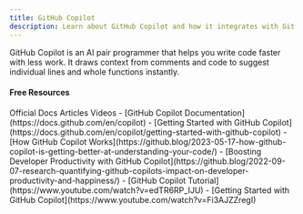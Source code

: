 ```yaml
---
title: GitHub Copilot
description: Learn about GitHub Copilot and how it integrates with Git workflows
---
```

GitHub Copilot is an AI pair programmer that helps you write code faster with less work. It draws context from comments and code to suggest individual lines and whole functions instantly.

#### Free Resources

<Tabs defaultValue="official">
<TabsList>
<TabsTrigger value="official">Official Docs</TabsTrigger>
<TabsTrigger value="article">Articles</TabsTrigger>
<TabsTrigger value="video">Videos</TabsTrigger>
</TabsList>

<TabsContent value="official">
<Note type="note" title="official">
- [GitHub Copilot Documentation](https://docs.github.com/en/copilot)
- [Getting Started with GitHub Copilot](https://docs.github.com/en/copilot/getting-started-with-github-copilot)
</Note>
</TabsContent>
<TabsContent value="article">
<Note type="note" title="article">
- [How GitHub Copilot Works](https://github.blog/2023-05-17-how-github-copilot-is-getting-better-at-understanding-your-code/)
- [Boosting Developer Productivity with GitHub Copilot](https://github.blog/2022-09-07-research-quantifying-github-copilots-impact-on-developer-productivity-and-happiness/)
</Note>
</TabsContent>
<TabsContent value="video">
<Note type="note" title="video">
- [GitHub Copilot Tutorial](https://www.youtube.com/watch?v=edTR6RP_IJU)
- [Getting Started with GitHub Copilot](https://www.youtube.com/watch?v=Fi3AJZZregI)
</Note>
</TabsContent>
</Tabs>
